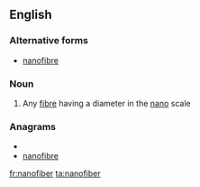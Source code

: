 ==English==

===Alternative forms===
*[[nanofibre]]

===Noun===
{{wikipedia}}
{{en-noun}}

# Any [[fibre]] having a diameter in the [[nano]] scale

===Anagrams===
* {{alphagram|abefinnor}}
* [[nanofibre#English|nanofibre]]

[[fr:nanofiber]]
[[ta:nanofiber]]
